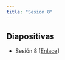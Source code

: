 ```yaml
---
title: "Sesion 8"
---
```


## Diapositivas

- Sesión 8 [[Enlace](../Sesiones/Sesion-8/Sesion-8.html)]


